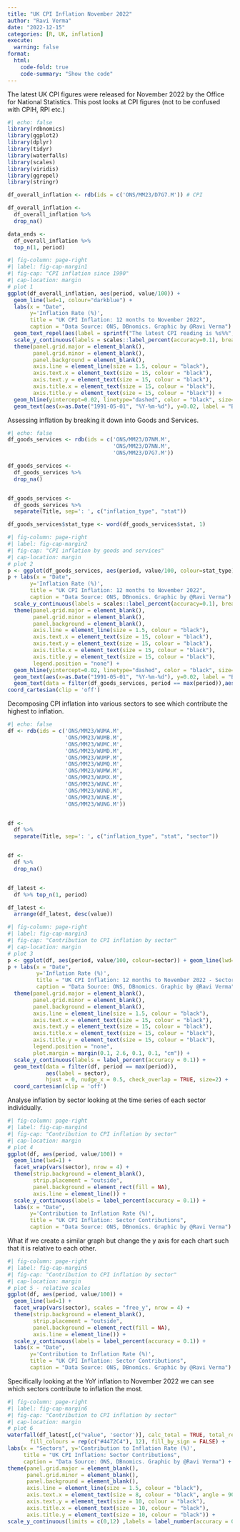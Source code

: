 ```yaml
---
title: "UK CPI Inflation November 2022"
author: "Ravi Verma"
date: "2022-12-15"
categories: [R, UK, inflation]
execute:
  warning: false
format:
  html:
    code-fold: true
    code-summary: "Show the code"
---
```


The latest UK CPI figures were released for November 2022 by the Office for National Statistics. This post looks at CPI figures (not to be confused with CPIH, RPI etc.)

```r
#| echo: false
library(rdbnomics)
library(ggplot2)
library(dplyr)
library(tidyr)
library(waterfalls)
library(scales)
library(viridis)
library(ggrepel)
library(stringr)

df_overall_inflation <- rdb(ids = c('ONS/MM23/D7G7.M')) # CPI

df_overall_inflation <-
  df_overall_inflation %>%
  drop_na()

data_ends <-
  df_overall_inflation %>%
  top_n(1, period)
```

```r
#| fig-column: page-right
#| label: fig-cap-margin1
#| fig-cap: "CPI inflation since 1990"
#| cap-location: margin
# plot 1
ggplot(df_overall_inflation, aes(period, value/100)) +
  geom_line(lwd=1, colour="darkblue") +
  labs(x = "Date",
       y='Inflation Rate (%)',
       title = "UK CPI Inflation: 12 months to November 2022",
       caption = "Data Source: ONS, DBnomics. Graphic by @Ravi Verma") +
  geom_text_repel(aes(label = sprintf("The latest CPI reading is %s%%", data_ends$value), fontface='bold'), data = data_ends) +
  scale_y_continuous(labels = scales::label_percent(accuracy=0.1), breaks = seq(0,0.12, by=0.02)) + 
  theme(panel.grid.major = element_blank(),
        panel.grid.minor = element_blank(),
        panel.background = element_blank(),
        axis.line = element_line(size = 1.5, colour = "black"),
        axis.text.x = element_text(size = 15, colour = "black"),
        axis.text.y = element_text(size = 15, colour = "black"),
        axis.title.x = element_text(size = 15, colour = "black"),
        axis.title.y = element_text(size = 15, colour = "black")) +
  geom_hline(yintercept=0.02, linetype="dashed", color = "black", size=2) +
  geom_text(aes(x=as.Date("1991-05-01", "%Y-%m-%d"), y=0.02, label = "BoE Target is 2%", vjust = 0), nudge_y = -0.009, check_overlap = TRUE)
```

Assessing inflation by breaking it down into Goods and Services.

```r
#| echo: false
df_goods_services <- rdb(ids = c('ONS/MM23/D7NM.M',
                                 'ONS/MM23/D7NN.M',
                                 'ONS/MM23/D7G7.M'))

df_goods_services <-
  df_goods_services %>%
  drop_na()


df_goods_services <-
  df_goods_services %>%
  separate(Title, sep=': ', c("inflation_type", "stat"))

df_goods_services$stat_type <- word(df_goods_services$stat, 1)
```

```r
#| fig-column: page-right
#| label: fig-cap-margin2
#| fig-cap: "CPI inflation by goods and services"
#| cap-location: margin
# plot 2
p <- ggplot(df_goods_services, aes(period, value/100, colour=stat_type)) + geom_line(lwd=1) 
p + labs(x = "Date",
       y='Inflation Rate (%)',
       title = "UK CPI Inflation: 12 months to November 2022",
       caption = "Data Source: ONS, DBnomics. Graphic by @Ravi Verma") +
  scale_y_continuous(labels = scales::label_percent(accuracy=0.1), breaks = seq(0,0.16, by=0.02)) + 
  theme(panel.grid.major = element_blank(),
        panel.grid.minor = element_blank(),
        panel.background = element_blank(),
        axis.line = element_line(size = 1.5, colour = "black"),
        axis.text.x = element_text(size = 15, colour = "black"),
        axis.text.y = element_text(size = 15, colour = "black"),
        axis.title.x = element_text(size = 15, colour = "black"),
        axis.title.y = element_text(size = 15, colour = "black"),
        legend.position = "none") +
  geom_hline(yintercept=0.02, linetype="dashed", color = "black", size=2) +
  geom_text(aes(x=as.Date("1991-05-01", "%Y-%m-%d"), y=0.02, label = "BoE Target is 2%", vjust = 0), nudge_y = -0.02, check_overlap = TRUE) +
  geom_text(data = filter(df_goods_services, period == max(period)),aes(label = stat_type, x=as.Date("2018-01-01", "%Y-%m-%d")),hjust = 0, nudge_x = -0.5, check_overlap = TRUE) +
coord_cartesian(clip = 'off') 
```

Decomposing CPI inflation into various sectors to see which contribute the highest to inflation.

```r
#| echo: false
df <- rdb(ids = c('ONS/MM23/WUMA.M',
                  'ONS/MM23/WUMB.M',
                  'ONS/MM23/WUMC.M',
                  'ONS/MM23/WUMD.M',
                  'ONS/MM23/WUMP.M',
                  'ONS/MM23/WUMQ.M',
                  'ONS/MM23/WUMW.M',
                  'ONS/MM23/WUMX.M',
                  'ONS/MM23/WUNC.M',
                  'ONS/MM23/WUND.M',
                  'ONS/MM23/WUNE.M',
                  'ONS/MM23/WUNG.M'))


df <-
  df %>%
  separate(Title, sep=': ', c("inflation_type", "stat", "sector"))


df <-
  df %>%
  drop_na()


df_latest <-
  df %>% top_n(1, period)

df_latest <-
  arrange(df_latest, desc(value))
```

```r
#| fig-column: page-right
#| label: fig-cap-margin3
#| fig-cap: "Contribution to CPI inflation by sector"
#| cap-location: margin
# plot 3
p <- ggplot(df, aes(period, value/100, colour=sector)) + geom_line(lwd=1) + scale_color_viridis(discrete = TRUE) 
p + labs(x = "Date",
         y='Inflation Rate (%)',
         title = "UK CPI Inflation: 12 months to November 2022 - Sectors",
         caption = "Data Source: ONS, DBnomics. Graphic by @Ravi Verma") +
  theme(panel.grid.major = element_blank(),
        panel.grid.minor = element_blank(),
        panel.background = element_blank(),
        axis.line = element_line(size = 1.5, colour = "black"),
        axis.text.x = element_text(size = 15, colour = "black"),
        axis.text.y = element_text(size = 15, colour = "black"),
        axis.title.x = element_text(size = 15, colour = "black"),
        axis.title.y = element_text(size = 15, colour = "black"),
        legend.position = "none",
        plot.margin = margin(0.1, 2.6, 0.1, 0.1, "cm")) +
  scale_y_continuous(labels = label_percent(accuracy = 0.1)) +
  geom_text(data = filter(df, period == max(period)),
            aes(label = sector),
            hjust = 0, nudge_x = 0.5, check_overlap = TRUE, size=2) +
  coord_cartesian(clip = 'off') 
```

Analyse inflation by sector looking at the time series of each sector individually.

```r
#| fig-column: page-right
#| label: fig-cap-margin4
#| fig-cap: "Contribution to CPI inflation by sector"
#| cap-location: margin
# plot 4
ggplot(df, aes(period, value/100)) +
  geom_line(lwd=1) +
  facet_wrap(vars(sector), nrow = 4) +
  theme(strip.background = element_blank(),
        strip.placement = "outside",
        panel.background = element_rect(fill = NA),
        axis.line = element_line()) +
  scale_y_continuous(labels = label_percent(accuracy = 0.1)) +
  labs(x = "Date",
       y='Contribution to Inflation Rate (%)',
       title = "UK CPI Inflation: Sector Contributions", 
       caption = "Data Source: ONS, DBnomics. Graphic by @Ravi Verma")

```

What if we create a similar graph but change the y axis for each chart such that it is relative to each other.

```r
#| fig-column: page-right
#| label: fig-cap-margin5
#| fig-cap: "Contribution to CPI inflation by sector"
#| cap-location: margin
# plot 5 - relative scales
ggplot(df, aes(period, value/100)) +
  geom_line(lwd=1) +
  facet_wrap(vars(sector), scales = "free_y", nrow = 4) +
  theme(strip.background = element_blank(),
        strip.placement = "outside",
        panel.background = element_rect(fill = NA),
        axis.line = element_line()) +
  scale_y_continuous(labels = label_percent(accuracy = 0.1)) +
  labs(x = "Date",
       y='Contribution to Inflation Rate (%)',
       title = "UK CPI Inflation: Sector Contributions", 
       caption = "Data Source: ONS, DBnomics. Graphic by @Ravi Verma")
```

Specifically looking at the YoY inflation to November 2022 we can see which sectors contribute to inflation the most.

```r
#| fig-column: page-right
#| label: fig-cap-margin6
#| fig-cap: "Contribution to CPI inflation by sector"
#| cap-location: margin
# plot 6
waterfall(df_latest[,c("value", 'sector')], calc_total = TRUE, total_rect_color = "#ED7D31", total_axis_text = "Total (CPI Inflation)", 
       fill_colours = rep(c("#4472C4"), 12), fill_by_sign = FALSE) +
labs(x = "Sectors", y='Contribution to Inflation Rate (%)',
     title = "UK CPI Inflation: Sector Contributions",
     caption = "Data Source: ONS, DBnomics. Graphic by @Ravi Verma") +
theme(panel.grid.major = element_blank(),
      panel.grid.minor = element_blank(),
      panel.background = element_blank(),
      axis.line = element_line(size = 1.5, colour = "black"),
      axis.text.x = element_text(size = 8, colour = "black", angle = 90),
      axis.text.y = element_text(size = 10, colour = "black"),
      axis.title.x = element_text(size = 10, colour = "black"),
      axis.title.y = element_text(size = 10, colour = "black")) +
scale_y_continuous(limits = c(0,12) ,labels = label_number(accuracy = 0.01))
```
